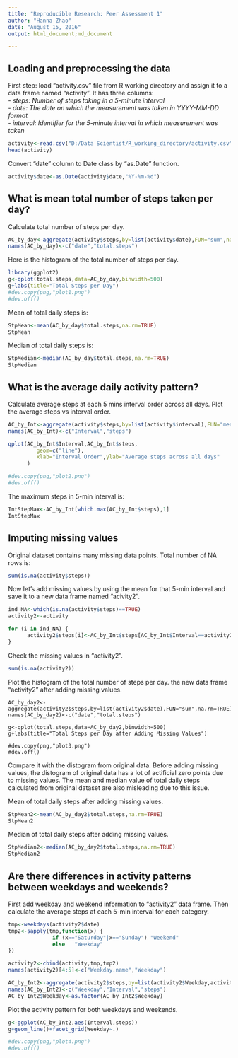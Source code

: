 ---
title: "Reproducible Research: Peer Assessment 1"
author: "Hanna Zhao"
date: "August 15, 2016"
output: html_document;md_document

---

## Loading and preprocessing the data

First step: load "activity.csv" file from R working directory and assign it to a data frame named "activity". 
It has three columns:  
*- steps: Number of steps taking in a 5-minute interval  
- date: The date on which the measurement was taken in YYYY-MM-DD format  
- interval: Identifier for the 5-minute interval in which measurement was taken*

```{r loaddata, echo=TRUE}
activity<-read.csv("D:/Data Scientist/R_working_directory/activity.csv",na.strings="NA")
head(activity)
```

Convert "date" column to Date class by "as.Date" function.

```{r convert, echo=TRUE}
activity$date<-as.Date(activity$date,"%Y-%m-%d")
```


## What is mean total number of steps taken per day?

Calculate total number of steps per day.

```{r simulation, echo=TRUE}
AC_by_day<-aggregate(activity$steps,by=list(activity$date),FUN="sum",na.rm=TRUE)
names(AC_by_day)<-c("date","total.steps")
```

Here is the histogram of the total number of steps per day.
```{r, echo=TRUE}
library(ggplot2)
g<-qplot(total.steps,data=AC_by_day,binwidth=500)
g+labs(title="Total Steps per Day")
#dev.copy(png,"plot1.png")
#dev.off()
```

Mean of total daily steps is:
```{r,echo=TRUE}
StpMean<-mean(AC_by_day$total.steps,na.rm=TRUE)
StpMean
```

Median of total daily steps is:
```{r,echo=TRUE}
StpMedian<-median(AC_by_day$total.steps,na.rm=TRUE)
StpMedian
```

## What is the average daily activity pattern?
Calculate average steps at each 5 mins interval order across all days. Plot the average steps vs interval order.
```{r,echo=TRUE}
AC_by_Int<-aggregate(activity$steps,by=list(activity$interval),FUN="mean",na.rm=TRUE)
names(AC_by_Int)<-c("Interval","steps")

qplot(AC_by_Int$Interval,AC_by_Int$steps,
         geom=c("line"),
         xlab="Interval Order",ylab="Average steps across all days"
      )

#dev.copy(png,"plot2.png")
#dev.off()
```

The maximum steps in 5-min interval is:
```{r,echo=TRUE}
IntStepMax<-AC_by_Int[which.max(AC_by_Int$steps),1]
IntStepMax
```


## Imputing missing values
Original dataset contains many missing data points. Total number of NA rows is:
```{r,echo=TRUE}
sum(is.na(activity$steps))
```

Now let's add missing values by using the mean for that 5-min interval and save it to a new data frame named "acivity2".
```{r,echo=TRUE}
ind_NA<-which(is.na(activity$steps)==TRUE)
activity2<-activity

for (i in ind_NA) {
      activity2$steps[i]<-AC_by_Int$steps[AC_by_Int$Interval==activity2$interval[i]]
}
```

Check the missing values in "activity2". 
```{r,echo=TRUE}
sum(is.na(activity2))
```

Plot the histogram of the total number of steps per day. the new data frame "activity2" after adding missing values. 
```{r.echo=TRUE}
AC_by_day2<-aggregate(activity2$steps,by=list(activity2$date),FUN="sum",na.rm=TRUE)
names(AC_by_day2)<-c("date","total.steps")

g<-qplot(total.steps,data=AC_by_day2,binwidth=500)
g+labs(title="Total Steps per Day after Adding Missing Values")

#dev.copy(png,"plot3.png")
#dev.off()
```

Compare it with the distogram from original data. Before adding missing values, the distogram of original data has a lot of actificial zero points due to missing values. The mean and median value of total daily steps calculated from original dataset are also misleading due to this issue. 

Mean of total daily steps after adding missing values.
```{r,echo=TRUE}
StpMean2<-mean(AC_by_day2$total.steps,na.rm=TRUE)
StpMean2
```

Median of total daily steps after adding missing values.
```{r,echo=TRUE}
StpMedian2<-median(AC_by_day2$total.steps,na.rm=TRUE)
StpMedian2
```

## Are there differences in activity patterns between weekdays and weekends?
First add weekday and weekend information to "activity2" data frame. Then calculate the average steps at each 5-min interval for each category.
```{r,echo=TRUE}
tmp<-weekdays(activity2$date)
tmp2<-sapply(tmp,function(x) {
              if (x=="Saturday"|x=="Sunday") "Weekend"
              else   "Weekday"
})

activity2<-cbind(activity,tmp,tmp2)
names(activity2)[4:5]<-c("Weekday.name","Weekday")

AC_by_Int2<-aggregate(activity2$steps,by=list(activity2$Weekday,activity$interval),FUN="mean",na.rm=TRUE)
names(AC_by_Int2)<-c("Weekday","Interval","steps")
AC_by_Int2$Weekday<-as.factor(AC_by_Int2$Weekday)
```

Plot the activity pattern for both weekdays and weekends.
```{r,echo=TRUE}
g<-ggplot(AC_by_Int2,aes(Interval,steps))
g+geom_line()+facet_grid(Weekday~.)

#dev.copy(png,"plot4.png")
#dev.off()
```


